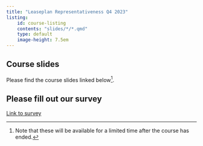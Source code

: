 ```yaml
---
title: "Leaseplan Representativeness Q4 2023"
listing: 
    id: course-listing
    contents: "slides/*/*.qmd"
    type: default
    image-height: 7.5em
---
```


## Course slides

Please find the course slides linked below[^1]. 

[^1]:Note that these will be available for a limited time after the course has ended.

::: {#course-listing}
:::

## Please fill out our survey

[Link to survey](https://forms.gle/t6zHtawccEWbs4ms9)
